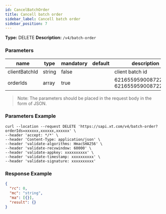 ```yaml
---
id: CancelBatchOrder
title: Cancell batch order
sidebar_label: Cancell batch order
sidebar_position: 7
---
```


**Type:** DELETE **Description:** `/v4/batch-order`

### Parameters

| name | type | mandatory | default | description | ranges |
| --- | --- | --- | --- | --- | --- |
| clientBatchId | string | false |  | client batch id |  |
| orderIds | array | true |  | 6216559590087220004, 6216559590087220005 |  |

> Note: The parameters should be placed in the request body in the form of JSON.

### Parameters Example

```
curl --location --request DELETE 'https://sapi.xt.com/v4/batch-order?orderIds=xxxxxx,xxxxxx,xxxxxx' \
--header 'accept: */*' \
--header 'Content-Type: application/json' \
--header 'validate-algorithms: HmacSHA256' \
--header 'validate-recvwindow: 60000' \
--header 'validate-appkey: xxxxxxxxxx' \
--header 'validate-timestamp: xxxxxxxxxx' \
--header 'validate-signature: xxxxxxxxxx'
```

### Response Example

```json title="Response"
{
  "rc": 0,
  "mc": "string",
  "ma": [{}],
  "result": {}
}
```
